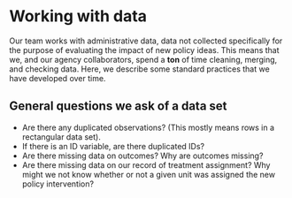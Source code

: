 
# Working with data

Our team works with administrative data, data not collected specifically for the purpose of evaluating the impact of new policy ideas. This means that we, and our agency collaborators, spend a **ton** of time cleaning, merging, and checking data. Here, we describe some standard practices that we have developed over time.

## General questions we ask of a data set

 - Are there any duplicated observations? (This mostly means rows in a rectangular data set).
  - If there is an ID variable, are there duplicated IDs? 
 - Are there missing data on outcomes? Why are outcomes missing?
 - Are there missing data on our record of treatment assignment? Why might we not know whether or not a given unit was assigned the new policy intervention?




